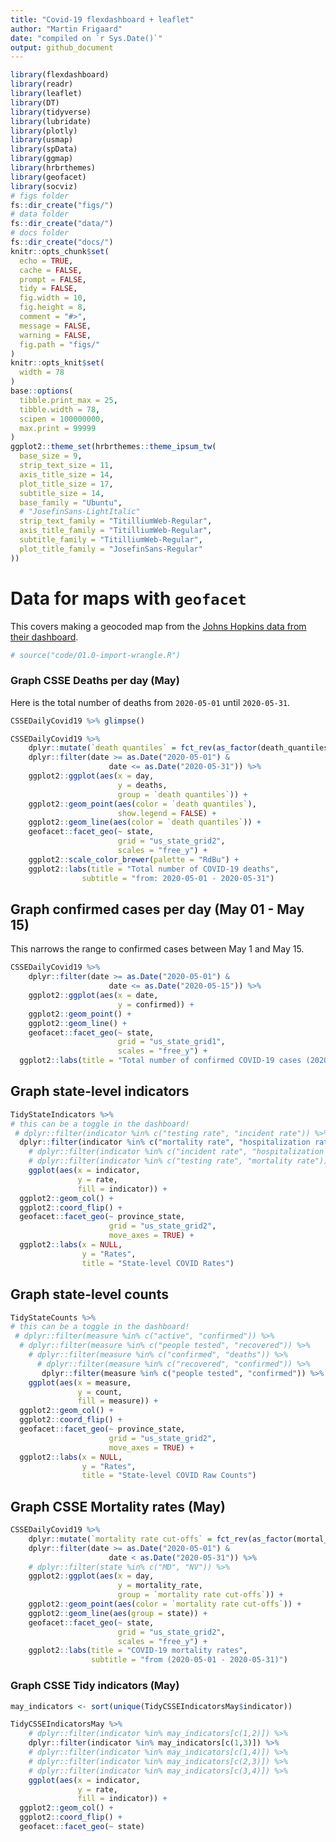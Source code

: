 ```yaml
---
title: "Covid-19 flexdashboard + leaflet"
author: "Martin Frigaard"
date: "compiled on `r Sys.Date()`"
output: github_document
---
```


```r
library(flexdashboard)
library(readr)
library(leaflet)
library(DT)
library(tidyverse)
library(lubridate)
library(plotly)
library(usmap)
library(spData)
library(ggmap)
library(hrbrthemes)
library(geofacet)
library(socviz)
# figs folder
fs::dir_create("figs/")
# data folder
fs::dir_create("data/")
# docs folder
fs::dir_create("docs/")
knitr::opts_chunk$set(
  echo = TRUE,
  cache = FALSE,
  prompt = FALSE,
  tidy = FALSE,
  fig.width = 10,
  fig.height = 8,
  comment = "#>",
  message = FALSE,
  warning = FALSE,
  fig.path = "figs/"
)
knitr::opts_knit$set(
  width = 78
)
base::options(
  tibble.print_max = 25,
  tibble.width = 78,
  scipen = 100000000,
  max.print = 99999
)
ggplot2::theme_set(hrbrthemes::theme_ipsum_tw(
  base_size = 9,
  strip_text_size = 11,
  axis_title_size = 14,
  plot_title_size = 17,
  subtitle_size = 14,
  base_family = "Ubuntu",
  # "JosefinSans-LightItalic"
  strip_text_family = "TitilliumWeb-Regular",
  axis_title_family = "TitilliumWeb-Regular",
  subtitle_family = "TitilliumWeb-Regular",
  plot_title_family = "JosefinSans-Regular"
))
```

# Data for maps with `geofacet`

This covers making a geocoded map from the [Johns Hopkins data from their dashboard](https://github.com/CSSEGISandData/COVID-19).

```r
# source("code/01.0-import-wrangle.R")
```


### Graph CSSE Deaths per day (May)

Here is the total number of deaths from `2020-05-01` until `2020-05-31`.

```r
CSSEDailyCovid19 %>% glimpse()
```


```r
CSSEDailyCovid19 %>% 
    dplyr::mutate(`death quantiles` = fct_rev(as_factor(death_quantiles))) %>% 
    dplyr::filter(date >= as.Date("2020-05-01") & 
                      date <= as.Date("2020-05-31")) %>% 
    ggplot2::ggplot(aes(x = day, 
                        y = deaths, 
                        group = `death quantiles`)) +
    ggplot2::geom_point(aes(color = `death quantiles`), 
                        show.legend = FALSE) + 
    ggplot2::geom_line(aes(color = `death quantiles`)) +
    geofacet::facet_geo(~ state, 
                        grid = "us_state_grid2",
                        scales = "free_y") +
    ggplot2::scale_color_brewer(palette = "RdBu") +
    ggplot2::labs(title = "Total number of COVID-19 deaths", 
                subtitle = "from: 2020-05-01 - 2020-05-31")
```

## Graph confirmed cases per day (May 01 - May 15)

This narrows the range to confirmed cases between May 1 and May 15. 

```r
CSSEDailyCovid19 %>% 
    dplyr::filter(date >= as.Date("2020-05-01") & 
                      date <= as.Date("2020-05-15")) %>% 
    ggplot2::ggplot(aes(x = date, 
                        y = confirmed)) +
    ggplot2::geom_point() + 
    ggplot2::geom_line() + 
    geofacet::facet_geo(~ state, 
                        grid = "us_state_grid1",
                        scales = "free_y") +
  ggplot2::labs(title = "Total number of confirmed COVID-19 cases (2020-05-01 - 2020-05-16)")
```


## Graph state-level indicators 

```r
TidyStateIndicators %>% 
# this can be a toggle in the dashboard!
 # dplyr::filter(indicator %in% c("testing rate", "incident rate")) %>%
  dplyr::filter(indicator %in% c("mortality rate", "hospitalization rate")) %>%
    # dplyr::filter(indicator %in% c("incident rate", "hospitalization rate")) %>%
    # dplyr::filter(indicator %in% c("testing rate", "mortality rate")) %>%
    ggplot(aes(x = indicator, 
               y = rate, 
               fill = indicator)) +
  ggplot2::geom_col() +
  ggplot2::coord_flip() +
  geofacet::facet_geo(~ province_state, 
                      grid = "us_state_grid2",
                      move_axes = TRUE) +
  ggplot2::labs(x = NULL,
                y = "Rates",
                title = "State-level COVID Rates")
```

## Graph state-level counts

```r
TidyStateCounts %>% 
# this can be a toggle in the dashboard!
 # dplyr::filter(measure %in% c("active", "confirmed")) %>%
  # dplyr::filter(measure %in% c("people tested", "recovered")) %>%
    # dplyr::filter(measure %in% c("confirmed", "deaths")) %>%
      # dplyr::filter(measure %in% c("recovered", "confirmed")) %>%
       dplyr::filter(measure %in% c("people tested", "confirmed")) %>%
    ggplot(aes(x = measure, 
               y = count, 
               fill = measure)) +
  ggplot2::geom_col() +
  ggplot2::coord_flip() +
  geofacet::facet_geo(~ province_state, 
                      grid = "us_state_grid2",
                      move_axes = TRUE) +
  ggplot2::labs(x = NULL,
                y = "Rates",
                title = "State-level COVID Raw Counts")
```

## Graph CSSE Mortality rates (May)

```r
CSSEDailyCovid19 %>% 
    dplyr::mutate(`mortality rate cut-offs` = fct_rev(as_factor(mortal_rate_bin))) %>% 
    dplyr::filter(date >= as.Date("2020-05-01") & 
                      date < as.Date("2020-05-31")) %>% 
    # dplyr::filter(state %in% c("MD", "NV")) %>% 
    ggplot2::ggplot(aes(x = day, 
                        y = mortality_rate,
                        group = `mortality rate cut-offs`)) +
    ggplot2::geom_point(aes(color = `mortality rate cut-offs`)) + 
    ggplot2::geom_line(aes(group = state)) +
    geofacet::facet_geo(~ state, 
                        grid = "us_state_grid2",
                        scales = "free_y") + 
    ggplot2::labs(title = "COVID-19 mortality rates",
                  subtitle = "from (2020-05-01 - 2020-05-31)") 
```

### Graph CSSE Tidy indicators (May)

```r
may_indicators <- sort(unique(TidyCSSEIndicatorsMay$indicator))
```


```r
TidyCSSEIndicatorsMay %>% 
    # dplyr::filter(indicator %in% may_indicators[c(1,2)]) %>% 
    dplyr::filter(indicator %in% may_indicators[c(1,3)]) %>%
    # dplyr::filter(indicator %in% may_indicators[c(1,4)]) %>%
    # dplyr::filter(indicator %in% may_indicators[c(2,3)]) %>%
    # dplyr::filter(indicator %in% may_indicators[c(3,4)]) %>%
    ggplot(aes(x = indicator, 
               y = rate, 
               fill = indicator)) +
  ggplot2::geom_col() +
  ggplot2::coord_flip() +
  geofacet::facet_geo(~ state) 
```



